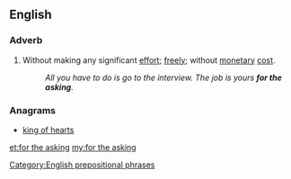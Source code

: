 ==English==

===Adverb===
{{en-adv|head=[[for]] [[the]] [[asking]]|-}}

# {{context|idiomatic}} Without making any significant [[effort]]; [[free]]ly; without [[monetary]] [[cost]].
#: ''All you have to do is go to the interview. The job is yours '''for the asking'''.''

===Anagrams===
* [[king of hearts#English|king of hearts]]

[[Category:English prepositional phrases]]

[[et:for the asking]]
[[my:for the asking]]